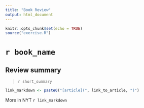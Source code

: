 ```yaml
---
title: "Book Review"
output: html_document
---
```


```r
knitr::opts_chunk$set(echo = TRUE)
source("exercise.R")
```
# **`r book_name`**

## Review summary

> `r short_summary`

```r
link_markdown <- paste0("[article](", link_to_article, ")")
```

More in NYT `r link_markdown`

